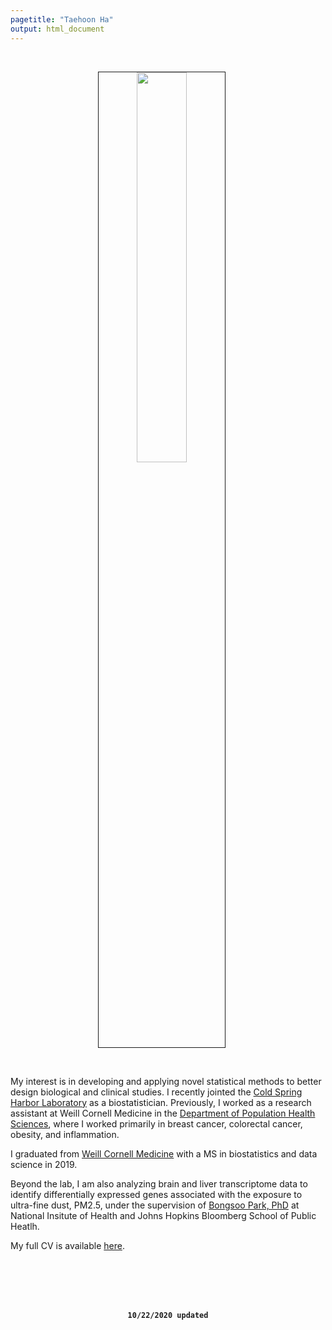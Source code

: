 ```yaml
---
pagetitle: "Taehoon Ha"
output: html_document
---
```


<link rel="stylesheet" href="styles.css" type="text/css">

<br>

<p align="center">
<img src="images/taehoonh.jpg" style="width:40%; border:1px solid; margin-right: 20px" align="center">
</p>
<br>

My interest is in developing and applying novel statistical methods to better design biological and clinical studies. I recently jointed the [Cold Spring Harbor Laboratory](https://www.cshl.edu/research/cancer/animal-facility/) as a biostatistician. Previously, I worked as a research assistant at Weill Cornell Medicine in the [Department of Population Health Sciences](https://phs.weill.cornell.edu/research-collaboration/our-divisions/biostatistics), where I worked primarily in breast cancer, colorectal cancer, obesity, and inflammation.

I graduated from [Weill Cornell Medicine](https://weill.cornell.edu/) with a MS in biostatistics and data science in 2019.

Beyond the lab, I am also analyzing brain and liver transcriptome data to identify differentially expressed genes associated with the exposure to ultra-fine dust, PM2.5, under the supervision of [Bongsoo Park, PhD](https://www.linkedin.com/in/bongsoo-park-678b0416/) at National Insitute of Health and Johns Hopkins Bloomberg School of Public Heatlh.

My full CV is available [here](./files/TaehoonHa_CV_202006.pdf).


<br><br><br><br>

<center><strong>`10/22/2020 updated`</strong></center>

<!-- <style> -->
<!-- div.box { background-color:#F6F6F6; border-radius: 5px; padding: 20px;} -->
<!-- </style> -->
<!-- <div class = "box"> -->
<!-- <strong>On-going Projects `(10/22/2020 updated)` </strong> <br> -->

<!-- <br> -->

<!-- [Dr. Andrew J. Dannenberg collaboration] -->

<!-- - Srijani's fructose diet-cancer study -->

<!-- - DEXA study -->

<!-- - Predicting aromatase levels using blood biomarker data -->


<!-- <br> -->


<!-- [Dr. Bongsoo Park collaboration] -->

<!-- - Transcriptome and epigenome atlas for air pollution $\text{PM}_{2.5}$: Brain map -->

<!-- - Transcriptome and epigenome atlas for air pollution $\text{PM}_{2.5}$: Liver -->

<!-- - Grem-free mice project: brain, liver, and microbiome datasets -->

<!-- - Liver single-cell (Western diet): Liver cell type prediction and clustering -->

<!-- - Cancer single-cell: PDX humanized mice vs wild-type mice -->

<!-- <br> -->

<!-- [Independent research] -->

<!-- - Bayesian model averaging approach for RNA-seq counts data (**BMASeq**) and its application -->

<!-- - R package development for **BMASeq** to improve the identification of differentially expressed (DE) genes in high dimensional setting -->

<!-- </div> -->
